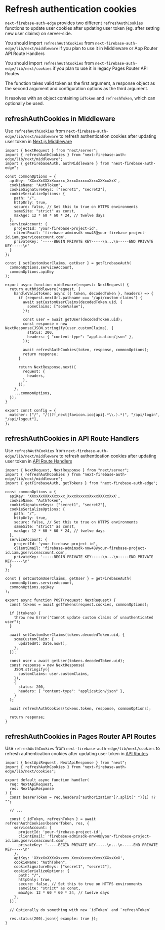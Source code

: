 # Refresh authentication cookies

`next-firebase-auth-edge` provides two different `refreshAuthCookies` functions to update user cookies after updating user token (eg. after setting new user claims) on server-side.

You should import `refreshAuthCookies` from `next-firebase-auth-edge/lib/next/middleware` if you plan to use it in Middleware or App Router API Route Handlers

You should import `refreshAuthCookies` from `next-firebase-auth-edge/lib/next/cookies` if you plan to use it in legacy Pages Router API Routes

The function takes valid token as the first argument, a response object as the second argument and configuration options as the third argument.

It resolves with an object containing `idToken` and `refreshToken`, which can optionally be used.

## refreshAuthCookies in Middleware

Use `refreshAuthCookies` from `next-firebase-auth-edge/lib/next/middleware` to refresh authentication cookies after updating user token in [Next.js Middleware](https://nextjs.org/docs/app/building-your-application/routing/middleware)

```tsx filename="middleware.ts"
import { NextRequest } from "next/server";
import { refreshAuthCookies } from "next-firebase-auth-edge/lib/next/middleware";
import { getFirebaseAuth, authMiddleware } from "next-firebase-auth-edge";

const commonOptions = {
  apiKey: 'XXxxXxXXXxXxxxxx_XxxxXxxxxxXxxxXXXxxXxX',
  cookieName: "AuthToken",
  cookieSignatureKeys: ["secret1", "secret2"],
  cookieSerializeOptions: {
    path: "/",
    httpOnly: true,
    secure: false, // Set this to true on HTTPS environments
    sameSite: "strict" as const,
    maxAge: 12 * 60 * 60 * 24, // twelve days
  },
  serviceAccount: {
    projectId: 'your-firebase-project-id',
    clientEmail: 'firebase-adminsdk-nnw48@your-firebase-project-id.iam.gserviceaccount.com',
    privateKey: '-----BEGIN PRIVATE KEY-----\n...\n-----END PRIVATE KEY-----\n'
  }
};

const { setCustomUserClaims, getUser } = getFirebaseAuth(
  commonOptions.serviceAccount,
  commonOptions.apiKey
);

export async function middleware(request: NextRequest) {
  return authMiddleware(request, {
    handleValidToken: async ({ token, decodedToken }, headers) => {
      if (request.nextUrl.pathname === "/api/custom-claims") {
        await setCustomUserClaims(decodedToken.uid, {
          someClaims: ["someValue"],
        });

        const user = await getUser(decodedToken.uid);
        const response = new NextResponse(JSON.stringify(user.customClaims), {
          status: 200,
          headers: { "content-type": "application/json" },
        });

        await refreshAuthCookies(token, response, commonOptions);
        return response;
      }

      return NextResponse.next({
        request: {
          headers,
        },
      });
    },
    ...commonOptions,
  });
}

export const config = {
  matcher: ["/", "/((?!_next|favicon.ico|api|.*\\.).*)", "/api/login", "/api/logout"],
};
```

## refreshAuthCookies in API Route Handlers

Use `refreshAuthCookies` from `next-firebase-auth-edge/lib/next/middleware` to refresh authentication cookies after updating user token in [API Route Handlers](https://nextjs.org/docs/app/building-your-application/routing/route-handlers)

```tsx
import { NextRequest, NextResponse } from "next/server";
import { refreshAuthCookies } from "next-firebase-auth-edge/lib/next/middleware";
import { getFirebaseAuth, getTokens } from "next-firebase-auth-edge";

const commonOptions = {
  apiKey: 'XXxxXxXXXxXxxxxx_XxxxXxxxxxXxxxXXXxxXxX',
  cookieName: "AuthToken",
  cookieSignatureKeys: ["secret1", "secret2"],
  cookieSerializeOptions: {
    path: "/",
    httpOnly: true,
    secure: false, // Set this to true on HTTPS environments
    sameSite: "strict" as const,
    maxAge: 12 * 60 * 60 * 24, // twelve days
  },
  serviceAccount: {
    projectId: 'your-firebase-project-id',
    clientEmail: 'firebase-adminsdk-nnw48@your-firebase-project-id.iam.gserviceaccount.com',
    privateKey: '-----BEGIN PRIVATE KEY-----\n...\n-----END PRIVATE KEY-----\n'
  }
};

const { setCustomUserClaims, getUser } = getFirebaseAuth(
  commonOptions.serviceAccount,
  commonOptions.apiKey
);

export async function POST(request: NextRequest) {
  const tokens = await getTokens(request.cookies, commonOptions);

  if (!tokens) {
    throw new Error("Cannot update custom claims of unauthenticated user");
  }

  await setCustomUserClaims(tokens.decodedToken.uid, {
    someCustomClaim: {
      updatedAt: Date.now(),
    },
  });

  const user = await getUser(tokens.decodedToken.uid);
  const response = new NextResponse(
    JSON.stringify({
      customClaims: user.customClaims,
    }),
    {
      status: 200,
      headers: { "content-type": "application/json" },
    }
  );

  await refreshAuthCookies(tokens.token, response, commonOptions);

  return response;
}
```


## refreshAuthCookies in Pages Router API Routes

Use `refreshAuthCookies` from `next-firebase-auth-edge/lib/next/cookies` to refresh authentication cookies after updating user token in [API Routes](https://nextjs.org/docs/pages/building-your-application/routing/api-routes)

```tsx
import { NextApiRequest, NextApiResponse } from "next";
import { refreshAuthCookies } from "next-firebase-auth-edge/lib/next/cookies";

export default async function handler(
  req: NextApiRequest,
  res: NextApiResponse
) {
  const bearerToken = req.headers["authorization"]?.split(" ")[1] ?? "";

  // ...

  const { idToken, refreshToken } = await refreshAuthCookies(bearerToken, res, {
    serviceAccount: {
      projectId: 'your-firebase-project-id',
      clientEmail: 'firebase-adminsdk-nnw48@your-firebase-project-id.iam.gserviceaccount.com',
      privateKey: '-----BEGIN PRIVATE KEY-----\n...\n-----END PRIVATE KEY-----\n'
    },
    apiKey: 'XXxxXxXXXxXxxxxx_XxxxXxxxxxXxxxXXXxxXxX',
    cookieName: "AuthToken",
    cookieSignatureKeys: ["secret1", "secret2"],
    cookieSerializeOptions: {
      path: "/",
      httpOnly: true,
      secure: false, // Set this to true on HTTPS environments
      sameSite: "strict" as const,
      maxAge: 12 * 60 * 60 * 24, // twelve days
    },
  });

  // Optionally do something with new `idToken` and `refreshToken`

  res.status(200).json({ example: true });
}
```